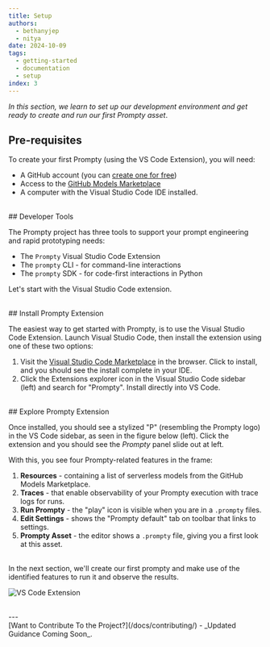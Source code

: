 ```yaml
---
title: Setup
authors:
  - bethanyjep
  - nitya
date: 2024-10-09
tags:
  - getting-started
  - documentation
  - setup
index: 3
---
```


_In this section, we learn to set up our development environment and get ready to create and run our first Prompty asset_.

## Pre-requisites

To create your first Prompty (using the VS Code Extension), you will need:

- A GitHub account (you can [create one for free](https://github.com/signup))
- Access to the [GitHub Models Marketplace](https://github.com/marketplace/models)
- A computer with the Visual Studio Code IDE installed.

<br/>
## Developer Tools

The Prompty project has three tools to support your prompt engineering and rapid prototyping needs:

- The `Prompty` Visual Studio Code Extension 
- The `prompty` CLI - for command-line interactions
- The `prompty` SDK - for code-first interactions in Python

Let's start with the Visual Studio Code extension.

<br/>
## Install Prompty Extension

The easiest way to get started with Prompty, is to use the Visual Studio Code Extension. Launch Visual Studio Code, then install the extension using one of these two options:

1. Visit the [Visual Studio Code Marketplace](https://marketplace.visualstudio.com/items?itemName=ms-toolsai.prompty) in the browser. Click to install, and you should see the install complete in your IDE.
1. Click the Extensions explorer icon in the Visual Studio Code sidebar (left) and search for "Prompty". Install directly into VS Code.

<br/>
## Explore Prompty Extension

Once installed, you should see a stylized "P" (resembling the Prompty logo) in the VS Code sidebar, as seen in the figure below (left). Click the extension and you should see the _Prompty_ panel slide out at left. 

With this, you see four Prompty-related features in the frame:

1. **Resources** - containing a list of serverless models from the GitHub Models Marketplace.
1. **Traces** - that enable observability of your Prompty execution with trace logs for runs.
1. **Run Prompty** - the "play" icon is visible when you are in a `.prompty` files.
1. **Edit Settings** - shows the "Prompty default" tab on toolbar that links to settings.
1. **Prompty Asset** - the editor shows a `.prompty` file, giving you a first look at this asset.

<br/>
In the next section, we'll create our first prompty and make use of the identified features to run it and observe the results.

![VS Code Extension](./prompty-vscode.png)



<br/>
---
<br/>
[Want to Contribute To the Project?](/docs/contributing/) - _Updated Guidance Coming Soon_.
